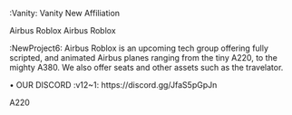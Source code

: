 :Vanity: Vanity New Affiliation

Airbus Roblox
Airbus Roblox

 
:NewProject6: Airbus Roblox is an upcoming tech group offering fully scripted, and animated Airbus planes ranging from the tiny A220, to the mighty A380. We also offer seats and other assets such as the travelator.

• OUR DISCORD
:v12~1:   https://discord.gg/JfaS5pGpJn

A220
